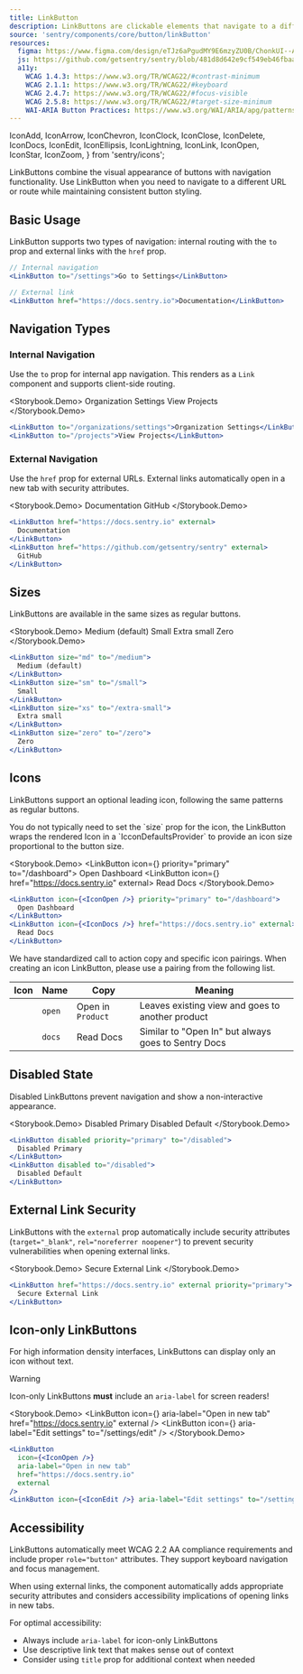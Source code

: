 ```yaml
---
title: LinkButton
description: LinkButtons are clickable elements that navigate to a different URL or route while maintaining button styling and behavior.
source: 'sentry/components/core/button/linkButton'
resources:
  figma: https://www.figma.com/design/eTJz6aPgudMY9E6mzyZU0B/ChonkUI--App-Components--WIP-?node-id=384-2119&t=DdXZ7WIgTdURJlRv-4
  js: https://github.com/getsentry/sentry/blob/481d8d642e9cf549eb46fbaac1d0527395e8b490/static/app/components/core/button/linkButton.tsx#L23
  a11y:
    WCAG 1.4.3: https://www.w3.org/TR/WCAG22/#contrast-minimum
    WCAG 2.1.1: https://www.w3.org/TR/WCAG22/#keyboard
    WCAG 2.4.7: https://www.w3.org/TR/WCAG22/#focus-visible
    WCAG 2.5.8: https://www.w3.org/TR/WCAG22/#target-size-minimum
    WAI-ARIA Button Practices: https://www.w3.org/WAI/ARIA/apg/patterns/button/
---
```



  IconAdd,
  IconArrow,
  IconChevron,
  IconClock,
  IconClose,
  IconDelete,
  IconDocs,
  IconEdit,
  IconEllipsis,
  IconLightning,
  IconLink,
  IconOpen,
  IconStar,
  IconZoom,
} from 'sentry/icons';



LinkButtons combine the visual appearance of buttons with navigation functionality. Use LinkButton when you need to navigate to a different URL or route while maintaining consistent button styling.

## Basic Usage

LinkButton supports two types of navigation: internal routing with the `to` prop and external links with the `href` prop.

```jsx
// Internal navigation
<LinkButton to="/settings">Go to Settings</LinkButton>

// External link
<LinkButton href="https://docs.sentry.io">Documentation</LinkButton>
```

## Navigation Types

### Internal Navigation

Use the `to` prop for internal app navigation. This renders as a `Link` component and supports client-side routing.

<Storybook.Demo>
  <LinkButton to="/organizations/settings">Organization Settings</LinkButton>
  <LinkButton to="/projects">View Projects</LinkButton>
</Storybook.Demo>
```jsx
<LinkButton to="/organizations/settings">Organization Settings</LinkButton>
<LinkButton to="/projects">View Projects</LinkButton>
```

### External Navigation

Use the `href` prop for external URLs. External links automatically open in a new tab with security attributes.

<Storybook.Demo>
  <LinkButton href="https://docs.sentry.io" external>
    Documentation
  </LinkButton>
  <LinkButton href="https://github.com/getsentry/sentry" external>
    GitHub
  </LinkButton>
</Storybook.Demo>
```jsx
<LinkButton href="https://docs.sentry.io" external>
  Documentation
</LinkButton>
<LinkButton href="https://github.com/getsentry/sentry" external>
  GitHub
</LinkButton>
```

## Sizes

LinkButtons are available in the same sizes as regular buttons.

<Storybook.Demo>
  <LinkButton size="md" to="/medium">
    Medium (default)
  </LinkButton>
  <LinkButton size="sm" to="/small">
    Small
  </LinkButton>
  <LinkButton size="xs" to="/extra-small">
    Extra small
  </LinkButton>
  <LinkButton size="zero" to="/zero">
    Zero
  </LinkButton>
</Storybook.Demo>
```jsx
<LinkButton size="md" to="/medium">
  Medium (default)
</LinkButton>
<LinkButton size="sm" to="/small">
  Small
</LinkButton>
<LinkButton size="xs" to="/extra-small">
  Extra small
</LinkButton>
<LinkButton size="zero" to="/zero">
  Zero
</LinkButton>
```

## Icons

LinkButtons support an optional leading icon, following the same patterns as regular buttons.

<Alert type="info">
  You do not typically need to set the `size` prop for the icon, the LinkButton wraps the
  rendered Icon in a `IcconDefaultsProvider` to provide an icon size proportional to the
  button size.
</Alert>

<Storybook.Demo>
  <LinkButton icon={<IconOpen />} priority="primary" to="/dashboard">
    Open Dashboard
  </LinkButton>
  <LinkButton icon={<IconDocs />} href="https://docs.sentry.io" external>
    Read Docs
  </LinkButton>
</Storybook.Demo>
```jsx
<LinkButton icon={<IconOpen />} priority="primary" to="/dashboard">
  Open Dashboard
</LinkButton>
<LinkButton icon={<IconDocs />} href="https://docs.sentry.io" external>
  Read Docs
</LinkButton>
```

We have standardized call to action copy and specific icon pairings. When creating an icon LinkButton, please use a pairing from the following list.

| Icon         | Name   | Copy              | Meaning                                             |
| ------------ | ------ | ----------------- | --------------------------------------------------- |
| <IconOpen /> | `open` | Open in `Product` | Leaves existing view and goes to another product    |
| <IconDocs /> | `docs` | Read Docs         | Similar to "Open In" but always goes to Sentry Docs |

## Disabled State

Disabled LinkButtons prevent navigation and show a non-interactive appearance.

<Storybook.Demo>
  <LinkButton disabled priority="primary" to="/disabled">
    Disabled Primary
  </LinkButton>
  <LinkButton disabled to="/disabled">
    Disabled Default
  </LinkButton>
</Storybook.Demo>
```jsx
<LinkButton disabled priority="primary" to="/disabled">
  Disabled Primary
</LinkButton>
<LinkButton disabled to="/disabled">
  Disabled Default
</LinkButton>
```

## External Link Security

LinkButtons with the `external` prop automatically include security attributes (`target="_blank"`, `rel="noreferrer noopener"`) to prevent security vulnerabilities when opening external links.

<Storybook.Demo>
  <LinkButton href="https://docs.sentry.io" external priority="primary">
    Secure External Link
  </LinkButton>
</Storybook.Demo>
```jsx
<LinkButton href="https://docs.sentry.io" external priority="primary">
  Secure External Link
</LinkButton>
```

## Icon-only LinkButtons

For high information density interfaces, LinkButtons can display only an icon without text.

> [!WARNING]
> Icon-only LinkButtons **must** include an `aria-label` for screen readers!

<Storybook.Demo>
  <LinkButton
    icon={<IconOpen />}
    aria-label="Open in new tab"
    href="https://docs.sentry.io"
    external
  />
  <LinkButton icon={<IconEdit />} aria-label="Edit settings" to="/settings/edit" />
</Storybook.Demo>
```jsx
<LinkButton
  icon={<IconOpen />}
  aria-label="Open in new tab"
  href="https://docs.sentry.io"
  external
/>
<LinkButton icon={<IconEdit />} aria-label="Edit settings" to="/settings/edit" />
```

## Accessibility

LinkButtons automatically meet WCAG 2.2 AA compliance requirements and include proper `role="button"` attributes. They support keyboard navigation and focus management.

When using external links, the component automatically adds appropriate security attributes and considers accessibility implications of opening links in new tabs.

For optimal accessibility:

- Always include `aria-label` for icon-only LinkButtons
- Use descriptive link text that makes sense out of context
- Consider using `title` prop for additional context when needed
